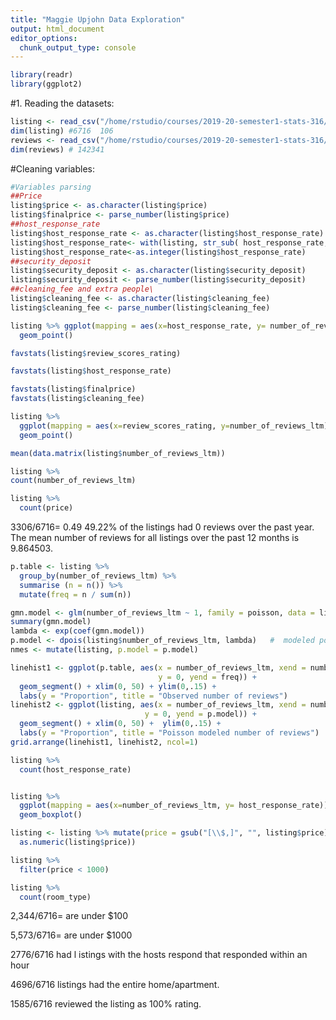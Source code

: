 ```yaml
---
title: "Maggie Upjohn Data Exploration"
output: html_document
editor_options: 
  chunk_output_type: console
---
```


```r
library(readr)
library(ggplot2)
```

#1. Reading the datasets:
```r
listing <- read_csv("/home/rstudio/courses/2019-20-semester1-stats-316/Project/Kshitij-Rayan-Maggie/listings.csv")
dim(listing) #6716  106
reviews <- read_csv("/home/rstudio/courses/2019-20-semester1-stats-316/Project/Kshitij-Rayan-Maggie/reviews.csv")
dim(reviews) # 142341    
```
#Cleaning variables:
```r
#Variables parsing
##Price
listing$price <- as.character(listing$price)
listing$finalprice <- parse_number(listing$price)
##host_response_rate
listing$host_response_rate <- as.character(listing$host_response_rate)
listing$host_response_rate<- with(listing, str_sub( host_response_rate,1,-2))
listing$host_response_rate<-as.integer(listing$host_response_rate)
##security_deposit
listing$security_deposit <- as.character(listing$security_deposit)
listing$security_deposit <- parse_number(listing$security_deposit)
##cleaning_fee and extra people\
listing$cleaning_fee <- as.character(listing$cleaning_fee)
listing$cleaning_fee <- parse_number(listing$cleaning_fee)

```

```r
listing %>% ggplot(mapping = aes(x=host_response_rate, y= number_of_reviews_ltm)) +
  geom_point()
```

```r
favstats(listing$review_scores_rating)

favstats(listing$host_response_rate)

favstats(listing$finalprice)
favstats(listing$cleaning_fee)
```

```r
listing %>%
  ggplot(mapping = aes(x=review_scores_rating, y=number_of_reviews_ltm)) +
  geom_point()
```


```r
mean(data.matrix(listing$number_of_reviews_ltm))

listing %>%
count(number_of_reviews_ltm)

listing %>%
  count(price)
```


3306/6716= 0.49 49.22% of the listings had 0 reviews over the past year.  The mean number of reviews for all listings over the past 12 months is 9.864503.

```r
p.table <- listing %>%
  group_by(number_of_reviews_ltm) %>%
  summarise (n = n()) %>%
  mutate(freq = n / sum(n))

gmn.model <- glm(number_of_reviews_ltm ~ 1, family = poisson, data = listing)
summary(gmn.model)
lambda <- exp(coef(gmn.model)) 
p.model <- dpois(listing$number_of_reviews_ltm, lambda)   #  modeled pois probabilities
nmes <- mutate(listing, p.model = p.model)

linehist1 <- ggplot(p.table, aes(x = number_of_reviews_ltm, xend = number_of_reviews_ltm, 
                                 y = 0, yend = freq)) +
  geom_segment() + xlim(0, 50) + ylim(0,.15) +
  labs(y = "Proportion", title = "Observed number of reviews")
linehist2 <- ggplot(listing, aes(x = number_of_reviews_ltm, xend = number_of_reviews_ltm, 
                              y = 0, yend = p.model)) +
  geom_segment() + xlim(0, 50) +  ylim(0,.15) +
  labs(y = "Proportion", title = "Poisson modeled number of reviews")
grid.arrange(linehist1, linehist2, ncol=1)
```

```r
listing %>%
  count(host_response_rate)


listing %>%
  ggplot(mapping = aes(x=number_of_reviews_ltm, y= host_response_rate)) +
  geom_boxplot()
```

```r
listing <- listing %>% mutate(price = gsub("[\\$,]", "", listing$price) %>%
  as.numeric(listing$price))

listing %>% 
  filter(price < 1000)

listing %>% 
  count(room_type)
```
2,344/6716= are under $100

5,573/6716= are under $1000

2776/6716 had l istings with the hosts respond that responded within an hour

4696/6716 listings had the entire home/apartment.

1585/6716 reviewed the listing as 100% rating.

